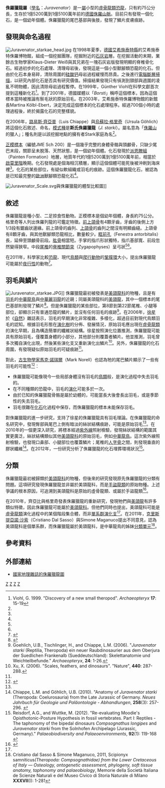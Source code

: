 {{Automatic Taxobox
| taxon = Juravenator
| status = fossil
| fossil_range = {{fossil range|151.5}}[[侏羅紀|晚侏羅紀]]
| image = Juravenator by Tom Parker.png
| image_caption = 
| authority = Göhlich & Chiappe, 2006
| type_species = '''斯氏侏羅獵龍 ''Juravenator starki'''''
| type_species_authority = Göhlich & Chiappe, 2006
}}

'''侏羅獵龍屬'''（[[學名|學名]]：''Juravenator''）是一[[屬|屬]]小型的[[虛骨龍類|虛骨龍類]][[恐龍|恐龍]]，只有約75公分長，生存於1億5200萬到1億5100萬年前的[[德國|德國]][[侏羅山脈|侏羅山脈]]。目前只有發現一個化石，是一個幼年個體。侏羅獵龍的尾巴基部與後肢，發現了鱗片皮膚痕跡。

==發現與命名過程==
[[File:Juravenator_starkae_head.jpg|thumb]] 
在1998年夏季，[[德國|德國]][[艾希施泰特縣|艾希施泰特縣]]的艾希施泰特侏羅博物館，組成一個挖掘團隊，挖掘附近的[[石灰岩|石灰岩]]層。在挖掘活動的末期，業餘古生物學家Klaus-Dieter Weiß與其兄弟在一塊石灰岩版發現明顯的脊椎骨化石。經過初步的化石處理、清理母岩後，發現這是一個小型獸腳類恐龍的化石。但由於化石本身易碎，清除周圍的[[硅酸钙|硅酸钙]]母岩過程緩慢而昂貴。之後進行[[電腦斷層掃描|電腦斷層掃描]]，以研究內部化石是否具有研究價值。掃描結果發現只有偵測到頸部與週圍的凌亂不明物體，因此清除母岩過程暫停。在1999年，Günther Viohl在科學文獻首次提到這種新化石<ref>Viohl, G. 1999. "Discovery of a new small theropod". ''Archaeopteryx'' '''17''': 15-19</ref>。到了2001年，德國媒體以「''Borsti''」稱呼這個標本，因為這個標本當時被推論有鬃毛狀的原始羽毛。在2003年，艾希施泰特侏羅博物館的新館長Martina Kölbl-Ebert，決定完成這個標本的化石處理程序。經過700個小時的處理過程後，終於揭露化石的完整樣貌。

在2006年，[[路易斯·齊亞普|路易斯·齊亞普]]（Luis Chiappe）與[[烏蘇拉·格里奇|烏蘇拉·格里奇]]（Ursula Göhlich）將這個化石敘述、命名，[[模式種|模式種]]是'''斯氏侏羅獵龍'''（''J. starki''）。屬名意為「[[侏羅山|侏羅山]]的獵人」；種名則是以該挖掘地點的擁有者Stark家庭為名<ref name=Goehlich2006/>。

[[正模標本|正模標本]]（編號JME Sch 200）是一個幾乎完整的身體骨骼與頭顱骨，只缺少尾巴末段，關節呈未脫落、天然狀態，是一個幼年個體。化石發現於[[派恩滕組|派恩滕組]]（Painten Formation）地層，地質年代約1億5200萬到1億5100萬年前，相當於[[啟莫里階|啟莫里階]]晚期。化石發現處是個海相沉積層，顯示這個個體可能死後被沖刷到海床裡<ref name=reisdorf2012/>。化石的某些部位，有疑似軟組織或羽毛的痕跡。這個侏羅獵龍化石，被認為是已知最完整的[[歐洲|歐洲]]獸腳類恐龍化石<ref name=Goehlich2006/>。

[[File:Juravenator_Scale.svg|thumb]]與侏羅獵龍的體型比較圖]]

==敘述==
侏羅獵龍是種小型、二足掠食性動物。正模標本是個幼年個體，身長約75公分。格里奇等人列出侏羅列龍的可鑑定特徵。[[前上頜骨|前上頜骨]]有4顆牙齒，牙齒的後側上方1/3段有鋸齒狀邊緣。前上頜骨的齒列、[[上頜骨|上頜骨]]的齒列之間沒有明顯齒縫。上頜骨有8顆牙齒，與其他獸腳類恐龍相比，數量較少。[[眶前孔|眶前孔]]（Fenestra antorbitalis）長，延伸至頭顱骨前段。[[肱骨|肱骨]]相當短。手掌的指爪形狀獨特，指爪基部寬、前段忽然變得狹窄。中段[[尾椎|尾椎]]的[[脊椎關節突|脊椎關節突]]（Zygapophyses）呈弓狀<ref name=Goehlich2006/><ref name=chiappe2010/>。

在2011年，科學家比較[[恐龍|恐龍]]、現代[[鳥類|鳥類]]與[[爬行動物|爬行動物]]的[[鞏膜環|鞏膜環]]大小，提出侏羅獵龍可能屬於[[夜行性|夜行性]]的動物<ref>{{cite journal|author=Schmitz, L.; Motani, R. |year=2011 |title=Nocturnality in Dinosaurs Inferred from Scleral Ring and Orbit Morphology |journal=Science |volume=332 |issue= |pages= |doi=10.1126/science.1200043 |pmid=21493820}}</ref>。

==羽毛與鱗片==
[[File:Juravenator_starkae.JPG|thumb]]]] 
侏羅獵龍最初被發表是[[美頜龍科|美頜龍科]]的物種，且是有[[羽毛|羽毛]]的[[中華龍鳥|中華龍鳥]]與[[中華麗羽龍|中華麗羽龍]]的近親；同屬美頜龍科的[[美頜龍|美頜龍]]，其中一個標本的尾巴基部則發現了鱗片<ref name=gohlich2006>{{Cite journal|author=Göhlich, U.B., and Chiappe, L.M.|year=2006|title=A new carnivorous dinosaur from the Late Jurassic Solnhofen archipelago|journal=Nature|volume=440|pages=329-332}}</ref>。但是侏羅獵龍的某些部位，第8節到第22節尾椎、小腿等部位，卻顯示只有普通恐龍的鱗片，並沒有任何羽毛的痕跡<ref name=Goehlich2006>Goehlich, U.B., Tischlinger, H., and Chiappe, L.M. (2006). "''Juravenator starki'' (Reptilia, Theropoda) ein neuer Raubdinosaurier aus dem Oberjura der Suedlichen Frankenalb (Sueddeutschland): Skelettanatomie und Weichteilbefunde." ''Archaeopteryx'', '''24''': 1-26.</ref>。在2006年，[[徐星|徐星]]於《[[自然_(雜誌)|自然]]》雜誌表示，羽毛的早期演化非常複雜、多樣化，超過目前對現代鳥類羽毛的認知。根據羽毛形態在[[演化樹|演化樹]]的分佈、發展情況，原始羽毛應出現在[[虛骨龍類|虛骨龍類]]的演化早期，且為構造簡單的纖維狀結構。徐星按照演化位置推測，侏羅獵龍可能具有原始羽毛，僅覆蓋身體的小部分，其他部分則覆蓋者鱗片。他並推測，羽毛曾多次獨自演化出現，然後某些演化支又重新演化出鱗片<ref name="Xu2006">Xu, X. (2006). "Scales, feathers, and dinosaurs". "Nature", '''440''': 287-288.</ref>。另外，侏羅獵龍的化石周圍，有發現疑似原始羽毛的可疑痕跡<ref name=Goehlich2006/>。

對此，[[古生物學家|古生物學家]][[馬克·諾瑞爾|馬克·諾瑞爾]]（Mark Norell）也認為牠的尾巴鱗片顯示了一些有羽毛的可能性<ref>{{Cite web |url=http://www.chron.com/disp/story.mpl/nation/3724592.html |title=存档副本 |access-date=2009-03-22 |archive-date=2011-06-29 |archive-url=https://web.archive.org/web/20110629022337/http://www.chron.com/disp/story.mpl/nation/3724592.html }}</ref>：

* 侏羅獵龍可能像現今一些局部身體沒有羽毛的[[鳥類|鳥類]]般，是演化過程中失去羽毛的。
* 在不同種類的恐龍中，羽毛的[[演化|演化]]可能多於一次。
* 由於已知的侏羅獵龍骨骼是屬於幼體的，可能當長大後會長出羽毛，或是季節性的失去羽毛。
* 羽毛很難在[[化石|化石]]化過程中保存，而侏羅獵龍的標本未能保存羽毛。

對侏羅獵龍的進一步研究，支持了徐星的侏羅獵龍具有羽毛理論。在侏羅獵龍的命名研究中，發現臀部與尾巴上側有暗淡的絲狀結構痕跡，可能是原始羽毛<ref name=Goehlich2006/>。在2010年的一個更深入研究，將標本經過[[紫外線|紫外線]]照射檢驗，發現絲狀結構的範圍其實更廣泛，絲狀結構類似其他[[美頜龍科|美頜龍科]]的原始羽毛，例如[[中華龍鳥|中華龍鳥]]。這次紫外線照射檢驗，也發現口鼻部、小腿部位也覆蓋鱗片；尾椎的[[人字骨|人字骨]]之間，則發現垂直的膠狀纖維<ref name=chiappe2010>Chiappe, L.M. and Göhlich, U.B. (2010). "Anatomy of ''Juravenator starki'' (Theropoda: Coelurosauria) from the Late Jurassic of Germany. ''Neues Jahrbuch für Geologie und Paläontologie - Abhandlungen'', '''258'''(3): 257-296. {{doi|10.1127/0077-7749/2010/0125}}</ref>。在2012年，一份研究分析了侏羅獵龍的化石埋葬環境狀況<ref name=reisdorf2012>Reisdorf, A.G., and Wuttke, M. (2012). "Re-evaluating Moodie's Opisthotonic-Posture Hypothesis in fossil vertebrates. Part I: Reptiles - The taphonomy of the bipedal dinosaurs ''Compsognathus longipes'' and ''Juravenator starki'' from the Solnhofen Archipelago (Jurassic, Germany)." ''Palaeobiodiversity and Palaeoenvironments'', '''92'''(1): 119-168 {{doi|10.1007/s12549-011-0068-y}}</ref>。

== 分類 ==
侏羅獵龍最初被歸類於[[美頜龍科|美頜龍科]]的物種，但後來的研究發現原先侏羅獵龍的分類有問題。這項研究發現侏羅獵龍並非屬於美頜龍科，而是[[手盜龍類|手盜龍類]]的原始物種。上述爭議的根本原因，可追溯到美頜龍科是原始的虛骨龍類、或屬於手盜龍類<ref name=butler2007>{{Cite journal|author=Butler, R.J., and Upchurch, P.|year=2007|title=Highly incomplete taxa and the phylogenetic relationships of the theropod dinosaur ''Juravenator starki''|journal=Journal of Vertebrate Paleontology|volume=27|issue=1|pages=253-256}}</ref>。

在2010年，齊亞比與格里奇發表侏羅獵龍的重新研究，發現牠們與[[美頜龍|美頜龍]]有許多類似特徵，因此侏羅獵龍可能屬於[[美頜龍科|美頜龍科]]。但他們同時也提出，美頜龍科可能是[[虛骨龍類|虛骨龍類]]演化過程中的某個階段集合體，而非[[單系群|單系群]][[演化支|演化支]]<ref name=chiappe2010/>。在2011年，[[克里斯提亞諾·沙索|克里斯提亞諾·沙索]]（Cristiano Dal Sasso）與Simone Maganuco提出不同意見，認為美頜龍科是個單系群，而侏羅獵龍屬於美頜龍科，是中華龍鳥的姊妹[[分類單元|分類單元]]<ref>Cristiano dal Sasso & Simone Maganuco, 2011, '' ''Scipionyx samniticus'' (Theropoda: Compsognathidae) from the Lower Cretaceous of Italy — Osteology, ontogenetic assessment, phylogeny, soft tissue anatomy, taphonomy and palaeobiology'', Memorie della Società Italiana de Scienze Naturali e del Museo Civico di Storia Naturale di Milano '''XXXVII'''(I): 1-281</ref>。

== 參考資料 ==
{{reflist}}

== 外部連結 ==
* [https://web.archive.org/web/20060316190310/http://news.nationalgeographic.com/news/bigphotos/5733093.html 國家地理雜誌的侏羅獵龍圖]
{{獸腳亞目|O.}}
{{Taxonbar|from=Q132891}}

[[Category:侏羅紀恐龍|Z]]
[[Category:歐洲恐龍|Z]]
[[Category:美頜龍科|Z]]
[[Category:有羽毛恐龍|Z]]